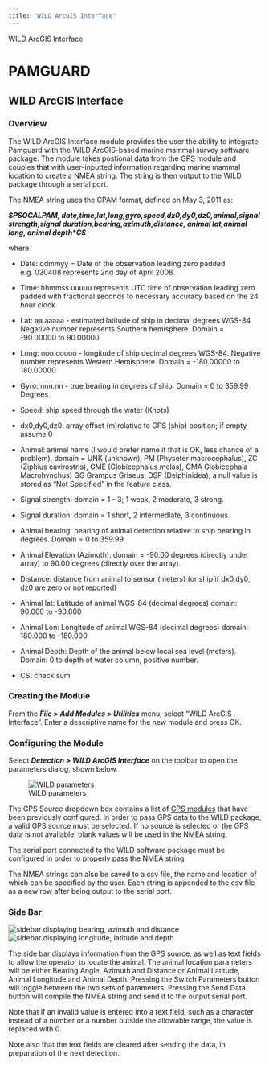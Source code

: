 ```yaml
---
title: "WILD ArcGIS Interface"
---
```

 WILD ArcGIS Interface 

PAMGUARD
========

WILD ArcGIS Interface
---------------------

### Overview

The WILD ArcGIS Interface module provides the user the ability to integrate Pamguard with the WILD ArcGIS-based marine mammal survey software package. The module takes postional data from the GPS module and couples that with user-inputted information regarding marine mammal location to create a NMEA string. The string is then output to the WILD package through a serial port.

The NMEA string uses the CPAM format, defined on May 3, 2011 as:

_**$PSOCALPAM, date,time,lat,long,gyro,speed,dx0,dy0,dz0,animal,signal strength,signal duration,bearing,azimuth,distance, animal lat,animal long, animal depth\*CS**_

where

*   Date: ddmmyy = Date of the observation leading zero padded e.g. 020408 represents 2nd day of April 2008.
    
*   Time: hhmmss.uuuuu represents UTC time of observation leading zero padded with fractional seconds to necessary accuracy based on the 24 hour clock
    
*   Lat: aa.aaaaa - estimated latitude of ship in decimal degrees WGS-84 Negative number represents Southern hemisphere. Domain = -90.00000 to 90.00000
    
*   Long: ooo.ooooo - longitude of ship decimal degrees WGS-84. Negative number represents Western Hemisphere. Domain = -180.00000 to 180.00000
    
*   Gyro: nnn.nn - true bearing in degrees of ship. Domain = 0 to 359.99 Degrees
    
*   Speed: ship speed through the water (Knots)
    
*   dx0,dy0,dz0: array offset (m)relative to GPS (ship) position; if empty assume 0
    
*   Animal: animal name (I would prefer name if that is OK, less chance of a problem). domain = UNK (unknown), PM (Physeter macrocephalus), ZC (Ziphius cavirostris), GME (Globicephalus melas), GMA Globicephala Macrohynchus) GG Grampus Griseus, DSP (Delphinidea), a null value is stored as "Not Specified" in the feature class.
    
*   Signal strength: domain = 1 - 3; 1 weak, 2 moderate, 3 strong.
    
*   Signal duration: domain = 1 short, 2 intermediate, 3 continuous.
    
*   Animal bearing: bearing of animal detection relative to ship bearing in degrees. Domain = 0 to 359.99
    
*   Animal Elevation (Azimuth): domain = -90.00 degrees (directly under array) to 90.00 degrees (directly over the array).
    
*   Distance: distance from animal to sensor (meters) (or ship if dx0,dy0, dz0 are zero or not reported)
    
*   Animal lat: Latitude of animal WGS-84 (decimal degrees) domain: 90.000 to -90.000
    
*   Animal Lon: Longitude of animal WGS-84 (decimal degrees) domain: 180.000 to -180.000
    
*   Animal Depth: Depth of the animal below local sea level (meters). Domain: 0 to depth of water column, positive number.
    
*   CS: check sum
    

### Creating the Module

From the **_File > Add Modules > Utilities_** menu, select "WILD ArcGIS Interface". Enter a descriptive name for the new module and press OK.

### Configuring the Module

Select **_Detection > WILD ArcGIS Interface_** on the toolbar to open the parameters dialog, shown below.

![WILD parameters](images/parameters.png)

The GPS Source dropdown box contains a list of [GPS modules](../../../mapping/NMEA/docs/ConfiguringGPS.html "GPS Modules") that have been previously configured. In order to pass GPS data to the WILD package, a valid GPS source must be selected. If no source is selected or the GPS data is not available, blank values will be used in the NMEA string.

The serial port connected to the WILD software package must be configured in order to properly pass the NMEA string.

The NMEA strings can also be saved to a csv file, the name and location of which can be specified by the user. Each string is appended to the csv file as a new row after being output to the serial port.

### Side Bar

![sidebar displaying bearing, azimuth and distance](images/sidebar_bearing-angle-distance.png) ![sidebar displaying longitude, latitude and depth](images/sidebar_lat-long-depth.png)

The side bar displays information from the GPS source, as well as text fields to allow the operator to locate the animal. The animal location parameters will be either Bearing Angle, Azimuth and Distance or Animal Latitude, Animal Longitude and Animal Depth. Pressing the Switch Parameters button will toggle between the two sets of parameters. Pressing the Send Data button will compile the NMEA string and send it to the output serial port.

Note that if an invalid value is entered into a text field, such as a character instead of a number or a number outside the allowable range, the value is replaced with 0.

Note also that the text fields are cleared after sending the data, in preparation of the next detection.